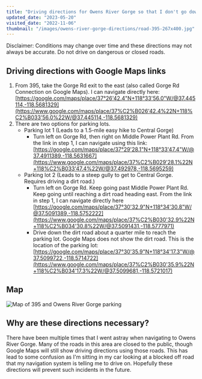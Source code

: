 ```yaml
---
title: "Driving directions for Owens River Gorge so that I don't go down the wrong road again - Bishop, California"
updated_date: "2023-05-20"
visited_date: "2022-11-06"
thumbnail: "/images/owens-river-gorge-directions/road-395-267x400.jpg"
---
```


Disclaimer: Conditions may change over time and these directions may not always be accurate. Do not drive on dangerous or closed roads.

## Driving directions with Google Maps links

1. From 395, take the Gorge Rd exit to the east (also called Gorge Rd Connection on Google Maps). I can navigate directly here: [https://google.com/maps/place/37°26'42.4"N+118°33'56.0"W/@37.445114,-118.5681329](https://www.google.com/maps/place/37%C2%B026'42.4%22N+118%C2%B033'56.0%22W/@37.445114,-118.5681329)
1. There are two options for parking lots.
   - Parking lot 1 (Leads to a 1.5-mile easy hike to Central Gorge)
     - Turn left on Gorge Rd, then right on Middle Power Plant Rd. From the link in step 1, I can navigate using this link: [https://google.com/maps/place/37°29'28.1"N+118°33'47.4"W/@37.4911389,-118.5631667](https://www.google.com/maps/place/37%C2%B029'28.1%22N+118%C2%B033'47.4%22W/@37.492978,-118.5695259)
   - Parking lot 2 (Leads to a steep gully to get to Central Gorge. Requires driving a dirt road.)
     - Turn left on Gorge Rd. Keep going past Middle Power Plant Rd. Keep going until reaching a dirt road heading east. From the link in step 1, I can navigate directly here [https://google.com/maps/place/37°30'32.9"N+118°34'30.8"W/@37.5091389,-118.5752222](https://www.google.com/maps/place/37%C2%B030'32.9%22N+118%C2%B034'30.8%22W/@37.5091431,-118.5777971)
     - Drive down the dirt road about a quarter mile to reach the parking lot. Google Maps does not show the dirt road. This is the location of the parking lot: [https://google.com/maps/place/37°30'35.9"N+118°34'17.3"W/@37.5099722,-118.5714722](https://www.google.com/maps/place/37%C2%B030'35.9%22N+118%C2%B034'17.3%22W/@37.5099681,-118.5721017)

## Map

![Map of 395 and Owens River Gorge parking](/images/owens-river-gorge-directions/owens-parking-map.jpg)

## Why are these directions necessary?

There have been multiple times that I went astray when navigating to Owens River Gorge. Many of the roads in this area are closed to the public, though Google Maps will still show driving directions using those roads. This has lead to some confusion as I'm sitting in my car looking at a blocked off road that my navigation system is telling me to drive on. Hopefully these directions will prevent such incidents in the future.
